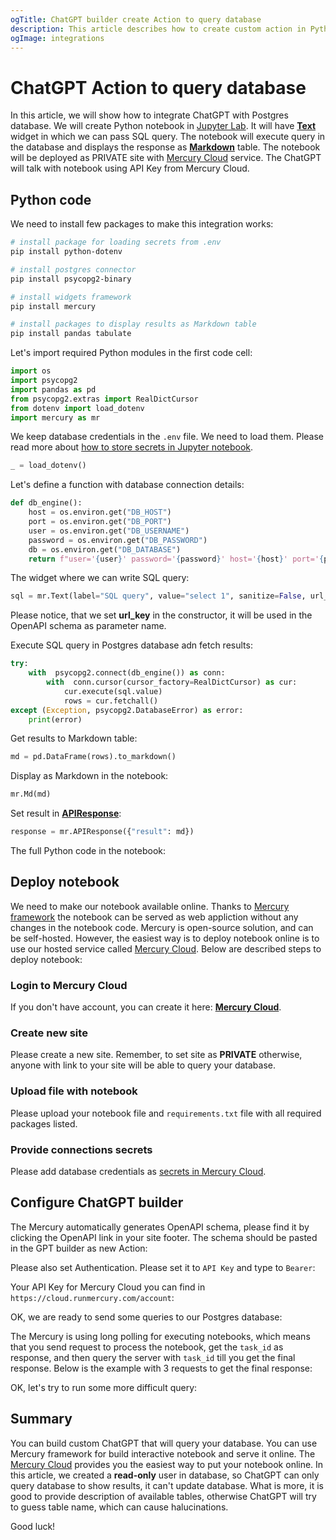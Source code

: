 ```yaml
---
ogTitle: ChatGPT builder create Action to query database
description: This article describes how to create custom action in Python for GPT builder. Action will query database with SQL. The notebook will return the Markdown table with SQL query result in the response. 
ogImage: integrations
---
```



# ChatGPT Action to query database

In this article, we will show how to integrate ChatGPT with Postgres database. We will create Python notebook in [Jupyter Lab](https://github.com/jupyter/jupyter/). It will have [**Text**](/docs/input-widgets/text/) widget in which we can pass SQL query. The notebook will execute query in the database and displays the response as [**Markdown**](/docs/output-widgets/markdown/) table. The notebook will be deployed as PRIVATE site with [Mercury Cloud](/pricing/) service. The ChatGPT will talk with notebook using API Key from Mercury Cloud.

## Python code

We need to install few packages to make this integration works:

```bash
# install package for loading secrets from .env
pip install python-dotenv

# install postgres connector
pip install psycopg2-binary

# install widgets framework
pip install mercury 

# install packages to display results as Markdown table
pip install pandas tabulate
```

Let's import required Python modules in the first code cell:

```python
import os
import psycopg2
import pandas as pd
from psycopg2.extras import RealDictCursor
from dotenv import load_dotenv
import mercury as mr
```

We keep database credentials in the `.env` file. We need to load them. Please read more about [how to store secrets in Jupyter notebook](https://mljar.com/blog/jupyter-notebook-credentials/).

```python
_ = load_dotenv()
```

Let's define a function with database connection details:

```python 
def db_engine():
    host = os.environ.get("DB_HOST")
    port = os.environ.get("DB_PORT")
    user = os.environ.get("DB_USERNAME")
    password = os.environ.get("DB_PASSWORD")
    db = os.environ.get("DB_DATABASE")
    return f"user='{user}' password='{password}' host='{host}' port='{port}' dbname='{db}'"
```

The widget where we can write SQL query:

```python 
sql = mr.Text(label="SQL query", value="select 1", sanitize=False, url_key="query")
```

Please notice, that we set **url_key** in the constructor, it will be used in the OpenAPI schema as parameter name.

Execute SQL query in Postgres database adn fetch results:

```python 
try:
    with  psycopg2.connect(db_engine()) as conn:
        with  conn.cursor(cursor_factory=RealDictCursor) as cur:
            cur.execute(sql.value)             
            rows = cur.fetchall()
except (Exception, psycopg2.DatabaseError) as error:
    print(error)  
```

Get results to Markdown table:

```python 
md = pd.DataFrame(rows).to_markdown()
```

Display as Markdown in the notebook:

```python
mr.Md(md)
```

Set result in [**APIResponse**](/docs/output-widgets/apiresponse/):

```python 
response = mr.APIResponse({"result": md})
```

The full Python code in the notebook:
<Screenshot src={notebookPng} alt="Full code to query database in the notebook" />

## Deploy notebook 

We need to make our notebook available online. Thanks to [Mercury framework](https://github.com/mljar/mercury) the notebook can be served as web appliction without any changes in the notebook code. Mercury is open-source solution, and can be self-hosted. However, the easiest way is to deploy notebook online is to use our hosted service called [Mercury Cloud](/pricing/). Below are described steps to deploy notebook: 

<div className="steps-container">

### Login to Mercury Cloud

If you don't have account, you can create it here: [**Mercury Cloud**](https://cloud.runmercury.com/register).

### Create new site

Please create a new site. Remember, to set site as **PRIVATE** otherwise, anyone with link to your site will be able to query your database.

<Screenshot src={privateSitePng} alt="Private Site in Mercury Cloud" />

### Upload file with notebook

Please upload your notebook file and `requirements.txt` file with all required packages listed.

### Provide connections secrets

Please add database credentials as [secrets in Mercury Cloud](/docs/secrets/).

<Screenshot src={secretsPng} alt="Credentials secrets in Mercury Cloud" />

</div>

## Configure ChatGPT builder

The Mercury automatically generates OpenAPI schema, please find it by clicking the OpenAPI link in your site footer. The schema should be pasted in the GPT builder as new Action:

<Screenshot src={editActionsPng} alt="Configure actions in ChatGPT builder" />

Please also set Authentication. Please set it to `API Key` and type to `Bearer`:

<Screenshot src={authenticationPng} alt="Authentication actions in ChatGPT builder" />

Your API Key for Mercury Cloud you can find in `https://cloud.runmercury.com/account`:

<Screenshot src={apiKeyPng} alt="Mercury Cloud Api Key" />

OK, we are ready to send some queries to our Postgres database:
<Screenshot src={confirmRequestPng} alt="Confirm request to database in ChatGPT" />

The Mercury is using long polling for executing notebooks, which means that you send request to process the notebook, get the `task_id` as response, and then query the server with `task_id` till you get the final response. Below is the example with 3 requests to get the final response:

<Screenshot src={selectUsersPng} alt="Select users from database table in ChatGPT" />

OK, let's try to run some more difficult query:

<Screenshot src={usersLastWeekPng} alt="Select last week users from database table in ChatGPT" />

## Summary

You can build custom ChatGPT that will query your database. You can use Mercury framework for build interactive notebook and serve it online. The [Mercury Cloud](/pricing/) provides you the easiest way to put your notebook online. In this article, we created a **read-only** user in database, so ChatGPT can only query database to show results, it can't update database. What is more, it is good to provide description of available tables, otherwise ChatGPT will try to guess table name, which can cause halucinations.

Good luck!
